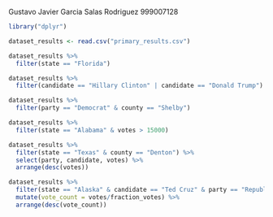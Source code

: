 Gustavo Javier Garcia Salas Rodriguez
999007128
```r
library("dplyr")

dataset_results <- read.csv("primary_results.csv")

dataset_results %>%
  filter(state == "Florida")
```
```r
dataset_results %>%
  filter(candidate == "Hillary Clinton" | candidate == "Donald Trump")
```
```r
dataset_results %>%
  filter(party == "Democrat" & county == "Shelby")
```
```r
dataset_results %>% 
  filter(state == "Alabama" & votes > 15000)
```
```r
dataset_results %>%
  filter(state == "Texas" & county == "Denton") %>%
  select(party, candidate, votes) %>%
  arrange(desc(votes))
```
```r
dataset_results %>%
  filter(state == "Alaska" & candidate == "Ted Cruz" & party == "Republican") %>%
  mutate(vote_count = votes/fraction_votes) %>%
  arrange(desc(vote_count))
```



